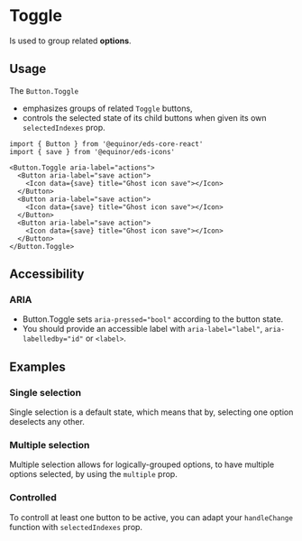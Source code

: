
# Toggle

Is used to group related **options**.

<Links 
ariaUrl="https://w3c.github.io/aria/#aria-pressed" 
figmaUrl="https://www.figma.com/file/0bGXR2sCwMVSDNyyzu5BXrO5/UI%E2%80%94User-Interface?node-id=17394%3A48481" 
documentationUrl="https://eds.equinor.com/0b0c666ab/p/22cd7f-toggle-button/b/86826a"
sourceUrl="https://github.com/equinor/design-system/tree/develop/packages/eds-core-react/src/components/Button/ToggleButton"
npmUrl="https://www.npmjs.com/package/@equinor/eds-core-react/"
/>

<Story id="inputs-button-toggle--introduction" />
<PropsTable />

## Usage

The `Button.Toggle`
<ul>
  <li>emphasizes groups of related <code>Toggle</code> buttons,</li>
  <li>controls the selected state of its child buttons when given its own <code>selectedIndexes</code> prop.</li>
</ul>

```tsx
import { Button } from '@equinor/eds-core-react'
import { save } from '@equinor/eds-icons'

<Button.Toggle aria-label="actions">
  <Button aria-label="save action">
    <Icon data={save} title="Ghost icon save"></Icon>
  </Button>
  <Button aria-label="save action">
    <Icon data={save} title="Ghost icon save"></Icon>
  </Button>
  <Button aria-label="save action">
    <Icon data={save} title="Ghost icon save"></Icon>
  </Button>
</Button.Toggle>
```

## Accessibility

### ARIA

<ul>
  <li>Button.Toggle sets <code>aria-pressed="bool"</code> according to the button state.</li>
  <li>You should provide an accessible label with <code>aria-label="label"</code>, <code>aria-labelledby="id"</code> or <code>&lt;label&gt;</code>.</li>
</ul>

## Examples

### Single selection

Single selection is a default state, which means that by, selecting one option deselects any other.

<Story id="inputs-button-toggle--single-selection" />

### Multiple selection

Multiple selection allows for logically-grouped options, to have multiple options selected, by using the `multiple` prop.

<Story id="inputs-button-toggle--multiple-selection" />

### Controlled

To controll at least one button to be active, you can adapt your `handleChange` function with `selectedIndexes` prop.

<Story id="inputs-button-toggle--controlled" />